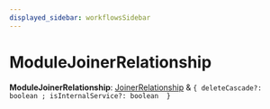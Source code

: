 ```yaml
---
displayed_sidebar: workflowsSidebar
---
```



# ModuleJoinerRelationship

 **ModuleJoinerRelationship**: [JoinerRelationship](JoinerRelationship.mdx) & ``{ deleteCascade?: boolean ; isInternalService?: boolean  }``
